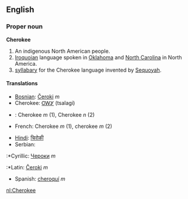 ==English==
===Proper noun===
'''Cherokee'''

# An indigenous North American people.
# [[Iroquoian]] language spoken in [[Oklahoma]] and [[North Carolina]] in North America.
# [[syllabary]] for the Cherokee language invented by [[Sequoyah]].

====Translations====
{{top}}
*[[Bosnian]]: [[Čeroki]] ''m''
*Cherokee: [[ᏣᎳᎩ]] (tsalagi)
*{{nl}}: Cherokee ''m'' (1), Cherokee ''n'' (2)
*French: Cherokee ''m'' (1), cherokee ''m'' (2)
{{mid}}
*[[Hindi]]: [[चिरोकी]]
*Serbian:
:*Cyrillic: [[Чероки]] ''m''
:*Latin: [[Čeroki]] ''m''
*Spanish: [[cheroquí]] ''m''
{{bottom}}

[[nl:Cherokee]]